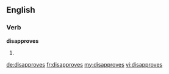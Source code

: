 ==English==

===Verb===
'''disapproves'''

# {{third-person singular of|disapprove}}

[[de:disapproves]]
[[fr:disapproves]]
[[my:disapproves]]
[[vi:disapproves]]